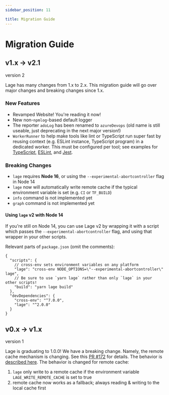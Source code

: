 ```yaml
---
sidebar_position: 11

title: Migration Guide
---
```



# Migration Guide

## v1.x -> v2.1

<Badge>version 2</Badge>

Lage has many changes from 1.x to 2.x. This migration guide will go over major changes and breaking changes since 1.x.

### New Features

- Revamped Website! You're reading it now!
- New non-`npmlog`-based default logger
- The reporter `adoLog` has been renamed to `azureDevops` (old name is still useable, just deprecating in the next major version!)
- `WorkerRunner` to help make tools like lint or TypeScript run super fast by reusing context (e.g. ESLint instance, TypeScript program) in a dedicated worker. This must be configured per tool; see examples for [TypeScript](./make-ts-fast.mdx), [ESLint](./make-lint-fast.mdx), and [Jest](./make-jest-fast.mdx).

### Breaking Changes

- `lage` requires **Node 16**, or using the `--experimental-abortcontroller` flag in Node 14
- `lage` now will automatically write remote cache if the typical environment variable is set (e.g. `CI` or `TF_BUILD`)
- `info` command is not implemented yet
- `graph` command is not implemented yet

#### Using `lage` v2 with Node 14

If you're still on Node 14, you can use Lage v2 by wrapping it with a script which passes the `--experimental-abortcontroller` flag, and using that wrapper in your other scripts.

Relevant parts of `package.json` (omit the comments):

```jsonc
{
  "scripts": {
    // cross-env sets environment variables on any platform
    "lage": "cross-env NODE_OPTIONS=\"--experimental-abortcontroller\" lage",
    // Be sure to use `yarn lage` rather than only `lage` in your other scripts!
    "build": "yarn lage build"
  },
  "devDependencies": {
    "cross-env": "^7.0.0",
    "lage": "^2.0.0"
  }
}
```

## v0.x -> v1.x

<Badge>version 1</Badge>

Lage is graduating to 1.0.0! We have a breaking change. Namely, the remote cache mechanism is changing. See this [PR #172](https://github.com/microsoft/lage/pull/172) for details. The behavior is [described here](Tutorial/remote-cache.md). The behavior is changed for remote cache:

1. `lage` only write to a remote cache if the environment variable `LAGE_WRITE_REMOTE_CACHE` is set to true
2. remote cache now works as a fallback; always reading & writing to the local cache first

